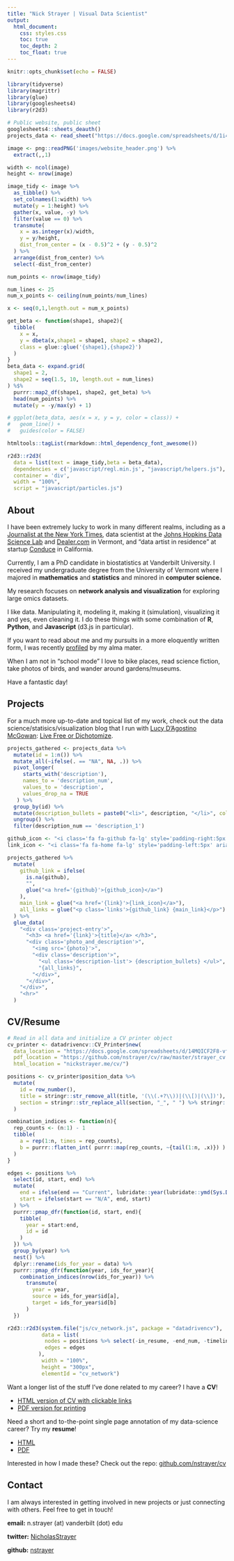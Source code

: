 ```yaml
---
title: "Nick Strayer | Visual Data Scientist"
output:
  html_document:
    css: styles.css
    toc: true
    toc_depth: 2
    toc_float: true
---
```


```r
knitr::opts_chunk$set(echo = FALSE)

library(tidyverse)
library(magrittr)
library(glue)
library(googlesheets4)
library(r2d3)

# Public website, public sheet
googlesheets4::sheets_deauth()
projects_data <- read_sheet("https://docs.google.com/spreadsheets/d/1i4PobTTNsYJptE9KvMCiYq4oWEZ99WADJWqXVk4zDhE/edit?usp=sharing")

image <- png::readPNG('images/website_header.png') %>% 
  extract(,,1)

width <- ncol(image)
height <- nrow(image)

image_tidy <- image %>% 
  as_tibble() %>% 
  set_colnames(1:width) %>% 
  mutate(y = 1:height) %>% 
  gather(x, value, -y) %>% 
  filter(value == 0) %>% 
  transmute(
    x = as.integer(x)/width,
    y = y/height,
    dist_from_center = (x - 0.5)^2 + (y - 0.5)^2
  ) %>% 
  arrange(dist_from_center) %>% 
  select(-dist_from_center)

num_points <- nrow(image_tidy)

num_lines <- 25
num_x_points <- ceiling(num_points/num_lines)

x <- seq(0,1,length.out = num_x_points)

get_beta <- function(shape1, shape2){
  tibble(
    x = x, 
    y = dbeta(x,shape1 = shape1, shape2 = shape2),
    class = glue::glue('{shape1},{shape2}')
  )
}
beta_data <- expand.grid(
  shape1 = 2,
  shape2 = seq(1.5, 10, length.out = num_lines)
) %$% 
  purrr::map2_df(shape1, shape2, get_beta) %>% 
  head(num_points) %>% 
  mutate(y = -y/max(y) + 1)

# ggplot(beta_data, aes(x = x, y = y, color = class)) +
#   geom_line() +
#   guides(color = FALSE)

htmltools::tagList(rmarkdown::html_dependency_font_awesome())
```



```r
r2d3::r2d3(
  data = list(text = image_tidy,beta = beta_data), 
  dependencies = c('javascript/regl.min.js', "javascript/helpers.js"), 
  container = 'div', 
  width = "100%",
  script = "javascript/particles.js")
```


## About

I have been extremely lucky to work in many different realms, including as a [Journalist at the New York Times](http://www.nytimes.com/interactive/2016/08/26/us/college-student-migration.html), data scientist at the [Johns Hopkins Data Science Lab](http://jhudatascience.org/) and [Dealer.com](http://www.dealer.com/) in Vermont, and "data artist in residence" at startup [Conduce](https://www.conduce.com/) in California. 

Currently, I am a PhD candidate in biostatistics at Vanderbilt University. I received my undergraduate degree from the University of Vermont where I majored in __mathematics__ and __statistics__ and minored in __computer science.__

My research focuses on __network analysis and visualization__ for exploring large omics datasets.

I like data. Manipulating it, modeling it, making it (simulation), visualizing it and yes, even cleaning it. I do these things with some combination of __R__, __Python__, and __Javascript__ (d3.js in particular). 

If you want to read about me and my pursuits in a more eloquently written form, I was recently [profiled](https://www.uvm.edu/uvmnews/news/deeper-story-data) by my alma mater.

When I am not in "school mode" I love to bike places, read science fiction, take photos of birds, and wander around gardens/museums.


Have a fantastic day!


## Projects


For a much more up-to-date and topical list of my work, check out the data science/statisics/visualization blog that I run with [Lucy D'Agostino McGowan](https://www.lucymcgowan.com/): [Live Free or Dichotomize](http://livefreeordichotomize.com/). 

```r
projects_gathered <- projects_data %>% 
  mutate(id = 1:n()) %>% 
  mutate_all(~ifelse(. == "NA", NA, .)) %>% 
  pivot_longer(
     starts_with('description'),
     names_to = 'description_num',
     values_to = 'description',
     values_drop_na = TRUE
   ) %>% 
  group_by(id) %>% 
  mutate(description_bullets = paste0("<li>", description, "</li>", collapse = "\n") ) %>% 
  ungroup() %>% 
  filter(description_num == 'description_1') 

github_icon <- "<i class='fa fa-github fa-lg' style='padding-right:5px' aria-hidden='true'></i>"
link_icon <- "<i class='fa fa-home fa-lg' style='padding-left:5px' aria-hidden='true'></i>"

projects_gathered %>% 
  mutate(
    github_link = ifelse(
      is.na(github), 
      "", 
      glue("<a href='{github}'>{github_icon}</a>")
    ),
    main_link = glue("<a href='{link}'>{link_icon}</a>"),
    all_links = glue("<p class='links'>{github_link} {main_link}</p>")
  ) %>% 
  glue_data(
    "<div class='project-entry'>",
      "<h3> <a href='{link}'>{title}</a> </h3>",
      "<div class='photo_and_description'>",
        "<img src='{photo}'>",
        "<div class='description'>",
          "<ul class='description-list'> {description_bullets} </ul>",
          "{all_links}",
        "</div>",
      "</div>",
    "</div>", 
    "<hr>"
  )
```



## CV/Resume

```r
# Read in all data and initialize a CV printer object
cv_printer <- datadrivencv::CV_Printer$new(
  data_location = "https://docs.google.com/spreadsheets/d/14MQICF2F8-vf8CKPF1m4lyGKO6_thG-4aSwat1e2TWc",
  pdf_location = "https://github.com/nstrayer/cv/raw/master/strayer_cv.pdf",
  html_location = "nickstrayer.me/cv/")

positions <- cv_printer$position_data %>% 
  mutate(
    id = row_number(),
    title = stringr::str_remove_all(title, '(\\(.+?\\))|(\\[)|(\\])'),
    section = stringr::str_replace_all(section, "_", " ") %>% stringr::str_to_title()
  )

combination_indices <- function(n){
  rep_counts <- (n:1) - 1
  tibble(
    a = rep(1:n, times = rep_counts),
    b = purrr::flatten_int( purrr::map(rep_counts, ~{tail(1:n, .x)}) )
  )
}

edges <- positions %>% 
  select(id, start, end) %>% 
  mutate(
    end = ifelse(end == "Current", lubridate::year(lubridate::ymd(Sys.Date())), end),
    start = ifelse(start == "N/A", end, start)
  ) %>% 
  purrr::pmap_dfr(function(id, start, end){
    tibble(
      year = start:end,
      id = id
    )
  }) %>% 
  group_by(year) %>% 
  nest() %>% 
  dplyr::rename(ids_for_year = data) %>% 
  purrr::pmap_dfr(function(year, ids_for_year){
    combination_indices(nrow(ids_for_year)) %>% 
      transmute(
        year = year,
        source = ids_for_year$id[a],
        target = ids_for_year$id[b]
      )
  })
```

```r

r2d3::r2d3(system.file("js/cv_network.js", package = "datadrivencv"),
           data = list(
            nodes = positions %>% select(-in_resume, -end_num, -timeline),
            edges = edges
          ),
           width = "100%",
           height = "300px",
           elementId = "cv_network")
```


Want a longer list of the stuff I've done related to my career? I have a __CV__!

- [HTML version of CV with clickable links](http://nickstrayer.me/cv)
- [PDF version for printing](https://github.com/nstrayer/cv/raw/master/strayer_cv.pdf)


Need a short and to-the-point single page annotation of my data-science career? Try my __resume__!

- [HTML](http://nickstrayer.me/cv/resume.html)
- [PDF](https://github.com/nstrayer/cv/raw/master/strayer_resume.pdf)

Interested in how I made these? Check out the repo: [github.com/nstrayer/cv](https://github.com/nstrayer/cv)


## Contact

I am always interested in getting involved in new projects or just connecting with others. Feel free
to get in touch!

**email:** n.strayer (at) vanderbilt (dot) edu


**twitter:** <a href="https://twitter.com/NicholasStrayer" target="_blank">NicholasStrayer </a>
   

**github:** <a href="https://github.com/nstrayer" target="_blank">nstrayer </a>
